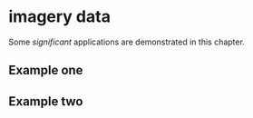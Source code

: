# imagery data

Some _significant_ applications are demonstrated in this chapter.

## Example one

## Example two
